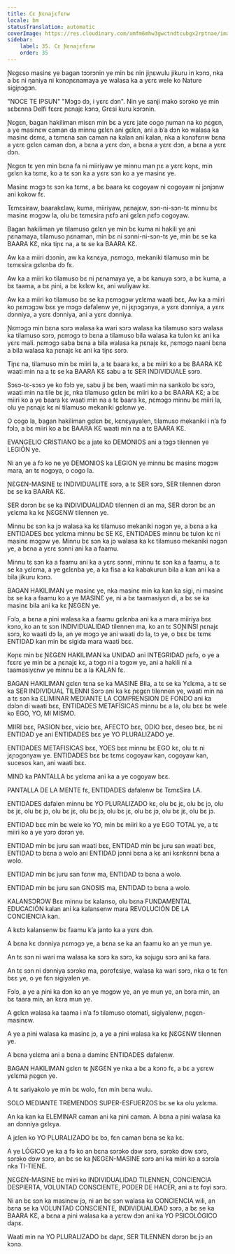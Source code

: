 ```yaml
---
title: Cɛ Ɲɛnajɛfɛnw
locale: bm
statusTranslation: automatic
coverImage: https://res.cloudinary.com/xmfm6mhw3gwctndtcubgx2rptnae/image/upload/v1740337243/small_cover_educacion_fundamental_a051170f1c.webp
sidebar:
    label: 35. Cɛ Ɲɛnajɛfɛnw
    order: 35
---
```

Ɲɛgɛso masinɛ ye bagan tɔɔrɔnin ye min bɛ nin jiɲɛwulu jikuru in kɔnɔ, nka a bɛ ni ŋaniya ni kɔnɔɲɛnamaya ye walasa ka a yɛrɛ wele ko Nature sigiɲɔgɔn.

"NOCE TE IPSUN" "Mɔgɔ dɔ, i yɛrɛ dɔn". Nin ye sanji mako sɔrɔko ye min sɛbɛnna Delfi fɛɛrɛ ɲɛnajɛ kɔnɔ, Grɛsi kuru kɔrɔnin.

Ɲɛgɛn, bagan hakiliman misɛn min bɛ a yɛrɛ jate cogo ɲuman na ko ɲɛgɛn, a ye masinɛw caman da minnu gɛlɛn ani gɛlɛn, ani a b’a dɔn ko walasa ka masinɛ dɛmɛ, a tɛmɛna san caman na kalan ani kalan, nka a kɔnɔfɛnw bɛna a yɛrɛ gɛlɛn caman dɔn, a bɛna a yɛrɛ dɔn, a bɛna a yɛrɛ dɔn, a bɛna a yɛrɛ dɔn.

Ɲɛgɛn tɛ yen min bɛna fa ni miiriyaw ye minnu man ɲɛ a yɛrɛ koɲɛ, min gɛlɛn ka tɛmɛ, ko a tɛ sɔn ka a yɛrɛ sɔn ko a ye masinɛ ye.

Masinɛ mɔgɔ tɛ sɔn ka tɛmɛ, a bɛ baara kɛ cogoyaw ni cogoyaw ni jɔnjɔnw ani kokow fɛ.

Tɛmɛsiraw, baarakɛlaw, kuma, miiriyaw, ɲɛnajɛw, sɔn-ni-sɔn-tɛ minnu bɛ masinɛ mɔgɔw la, olu bɛ tɛmɛsira ɲɛfɔ ani gɛlɛn ɲɛfɔ cogoyaw.

Bagan hakiliman ye tilamuso gɛlɛn ye min bɛ kuma ni hakili ye ani ɲɛnamaya, tilamuso ɲɛnaman, min bɛ ni sɔnni-ni-sɔn-tɛ ye, min bɛ se ka BAARA KƐ, nka tiɲɛ na, a tɛ se ka BAARA KƐ.

Aw ka a miiri dɔɔnin, aw ka kɛnɛya, ɲɛmɔgɔ, mekaniki tilamuso min bɛ tɛmɛsira gɛlɛnba dɔ fɛ.

Aw ka a miiri ko tilamuso bɛ ni ɲɛnamaya ye, a bɛ kanuya sɔrɔ, a bɛ kuma, a bɛ taama, a bɛ ɲini, a bɛ kɛlɛw kɛ, ani wuliyaw kɛ.

Aw ka a miiri ko tilamuso bɛ se ka ɲɛmɔgɔw yɛlɛma waati bɛɛ, Aw ka a miiri ko ɲɛmɔgɔw bɛɛ ye mɔgɔ dafalenw ye, ni jɛɲɔgɔnya, a yɛrɛ dɔnniya, a yɛrɛ dɔnniya, a yɛrɛ dɔnniya, ani a yɛrɛ dɔnniya.

Ɲɛmɔgɔ min bɛna sɔrɔ walasa ka wari sɔrɔ walasa ka tilamuso sɔrɔ walasa ka tilamuso sɔrɔ, ɲɛmɔgɔ tɔ bɛna a tilamuso bila walasa ka tulon kɛ ani ka yɛrɛ mali. ɲɛmɔgɔ saba bɛna a bila walasa ka ɲɛnajɛ kɛ, ɲɛmɔgɔ naani bɛna a bila walasa ka ɲɛnajɛ kɛ ani ka tiɲɛ sɔrɔ.

Tiɲɛ na, tilamuso min bɛ miiri la, a tɛ baara kɛ, a bɛ miiri ko a bɛ BAARA KƐ waati min na a tɛ se ka BAARA KƐ sabu a tɛ SER INDIVIDUALE sɔrɔ.

Sɔsɔ-tɛ-sɔsɔ ye ko fɔlɔ ye, sabu ji bɛ ben, waati min na sankolo bɛ sɔrɔ, waati min na tile bɛ jɛ, nka tilamuso gɛlɛn bɛ miiri ko a bɛ BAARA KƐ; a bɛ miiri ko a ye baara kɛ waati min na a tɛ baara kɛ, ɲɛmɔgɔ minnu bɛ miiri la, olu ye ɲɛnajɛ kɛ ni tilamuso mekaniki gɛlɛnw ye.

O cogo la, bagan hakiliman gɛlɛn bɛ, kɛnɛyayalen, tilamuso mekaniki i n’a fɔ fɔlɔ, a bɛ miiri ko a bɛ BAARA KƐ waati min na a tɛ BAARA KƐ.

EVANGELIO CRISTIANO bɛ a jate ko DEMONIOS ani a tɔgɔ tilennen ye LEGIÓN ye.

Ni an ye a fɔ ko ne ye DEMONIOS ka LEGION ye minnu bɛ masinɛ mɔgɔw mara, an tɛ nɔgɔya, o cogo la.

ƝƐGƐN-MASINE tɛ INDIVIDUALITE sɔrɔ, a tɛ SER sɔrɔ, SER tilennen dɔrɔn bɛ se ka BAARA KƐ.

SER dɔrɔn bɛ se ka INDIVIDUALIDAD tilennen di an ma, SER dɔrɔn bɛ an yɛlɛma ka kɛ ƝƐGƐNW tilennen ye.

Minnu bɛ sɔn ka jɔ walasa ka kɛ tilamuso mekaniki nɔgɔn ye, a bɛna a ka ENTIDADES bɛɛ yɛlɛma minnu bɛ SE KƐ, ENTIDADES minnu bɛ tulon kɛ ni masinɛ mɔgɔw ye. Minnu bɛ sɔn ka jɔ walasa ka kɛ tilamuso mekaniki nɔgɔn ye, a bɛna a yɛrɛ sɔnni ani ka a faamu.

Minnu tɛ sɔn ka a faamu ani ka a yɛrɛ sɔnni, minnu tɛ sɔn ka a faamu, a tɛ se ka yɛlɛma, a ye gɛlɛnba ye, a ka fisa a ka kabakurun bila a kan ani ka a bila jikuru kɔnɔ.

BAGAN HAKILIMAN ye masinɛ ye, nka masinɛ min ka kan ka sigi, ni masinɛ bɛ se ka a faamu ko a ye MASINƐ ye, ni a bɛ taamasiyɛn di, a bɛ se ka masinɛ bila ani ka kɛ ƝƐGƐN ye.

Fɔlɔ, a bɛna a ɲini walasa ka a faamu gɛlɛnba ani ka a mara miiriya bɛɛ kɔnɔ, ko an tɛ sɔn INDIVIDUALIDAD tilennen ma, ko an tɛ SOƝINSI ɲɛnajɛ sɔrɔ, ko waati dɔ la, an ye mɔgɔ ye ani waati dɔ la, tɔ ye, o bɛɛ bɛ tɛmɛ ENTIDAD kan min bɛ sigida mara waati bɛɛ.

Koɲɛ min bɛ ƝƐGƐN HAKILIMAN ka UNIDAD ani INTEGRIDAD ɲɛfɔ, o ye a fɛɛrɛ ye min bɛ a ɲɛnajɛ kɛ, a tɔgɔ ni a tɔgɔw ye, ani a hakili ni a taamasiyɛnw ye minnu bɛ a la KALAN fɛ.

BAGAN HAKILIMAN gɛlɛn tɛna se ka MASINE BIla, a tɛ se ka Yɛlɛma, a tɛ se ka SER INDIVIDUAL TILENNI Sɔrɔ ani ka kɛ ɲɛgɛn tilennen ye, waati min na a tɛ sɔn ka ƐLIMINAR MEDIANTE LA COMPRENSION DE FONDO ani ka dɔlɔn di waati bɛɛ, ENTIDADES METAFÍSICAS minnu bɛ a la, olu bɛɛ bɛ wele ko EGO, YO, MI MISMO.

MIIRI bɛɛ, PASION bɛɛ, vicio bɛɛ, AFECTO bɛɛ, ODIO bɛɛ, deseo bɛɛ, bɛ ni ENTIDAD ye ani ENTIDADES bɛɛ ye YO PLURALIZADO ye.

ENTIDADES METAFISICAS bɛɛ, YOES bɛɛ minnu bɛ EGO kɛ, olu tɛ ni jɛɲɔgɔnyaw ye. ENTIDADES bɛɛ bɛ tɛmɛ cogoyaw kan, cogoyaw kan, sucesos kan, ani waati bɛɛ.

MIND ka PANTALLA bɛ yɛlɛma ani ka a ye cogoyaw bɛɛ.

PANTALLA DE LA MENTE fɛ, ENTIDADES dafalenw bɛ TɛmɛSira LA.

ENTIDADES dafalen minnu bɛ YO PLURALIZADO kɛ, olu bɛ jɛ, olu bɛ jɔ, olu bɛ jɛ, olu bɛ jɔ, olu bɛ jɛ, olu bɛ jɔ, olu bɛ jɛ, olu bɛ jɔ, olu bɛ jɛ, olu bɛ jɔ.

ENTIDAD bɛɛ min bɛ wele ko YO, min bɛ miiri ko a ye EGO TOTAL ye, a tɛ miiri ko a ye yɔrɔ dɔrɔn ye.

ENTIDAD min bɛ juru san waati bɛɛ, ENTIDAD min bɛ juru san waati bɛɛ, ENTIDAD tɔ bɛna a wolo ani ENTIDAD jɔnni bɛna a kɛ ani kɛnkɛnni bɛna a wolo.

ENTIDAD min bɛ juru san fɛnw ma, ENTIDAD tɔ bɛna a wolo.

ENTIDAD min bɛ juru san GNOSIS ma, ENTIDAD tɔ bɛna a wolo.

KALANSƆRƆW Bɛɛ minnu bɛ kalanso, olu bɛna FUNDAMENTAL EDUCACIÓN kalan ani ka kalansenw mara REVOLUCIÓN DE LA CONCIENCIA kan.

A kɛtɔ kalansenw bɛ faamu k’a janto ka a yɛrɛ dɔn.

A bɛna kɛ dɔnniya ɲɛmɔgɔ ye, a bɛna se ka an faamu ko an ye mun ye.

An tɛ sɔn ni wari ma walasa ka sɔrɔ ka sɔrɔ, ka sojugu sɔrɔ ani ka fara.

An tɛ sɔn ni dɔnniya sɔrɔko ma, porofɛsiye, walasa ka wari sɔrɔ, nka o tɛ fɛn bɛɛ ye, o ye fɛn sigiyalen ye.

Fɔlɔ, a ye a ɲini ka dɔn ko an ye mɔgɔw ye, an ye mun ye, an bɔra min, an bɛ taara min, an kɛra mun ye.

A gɛlɛn walasa ka taama i n’a fɔ tilamuso otomati, sigiyalenw, ɲɛgɛn-masinɛw.

A ye a ɲini walasa ka masinɛ jɔ, a ye a ɲini walasa ka kɛ ƝƐGƐNW tilennen ye.

A bɛna yɛlɛma ani a bɛna a daminɛ ENTIDADES dafalenw.

BAGAN HAKILIMAN gɛlɛn tɛ ƝƐGƐN ye nka a bɛ a kɔnɔ fɛ, a bɛ a yɛrɛw yɛlɛma ɲɛgɛn ye.

A tɛ sariyakolo ye min bɛ wolo, fɛn min bɛna wulu.

SOLO MEDIANTE TREMENDOS SUPER-ESFUERZOS bɛ se ka olu yɛlɛma.

An ka kan ka ELEMINAR caman ani ka ɲini caman. A bɛna a ɲini walasa ka an dɔnniya gɛlɛya.

A jɛlen ko YO PLURALIZADO bɛ bɔ, fɛn caman bɛna se ka kɛ.

A ye LÓGICO ye ka a fɔ ko an bɛna sɔrɔko dɔw sɔrɔ, sɔrɔko dɔw sɔrɔ, sɔrɔko dɔw sɔrɔ, an bɛ se ka ƝƐGƐN-MASINE sɔrɔ ani ka miiri ko a sɔrɔla nka TI-TIENE.

ƝƐGƐN-MASINE bɛ miiri ko INDIVIDUALIDAD TILENNEN, CONCIENCIA DESPIERTA, VOLUNTAD CONSCIENTE, PODER DE HACER, ani a tɛ foyi sɔrɔ.

Ni an bɛ sɔn ka masinɛw jɔ, ni an bɛ sɔn walasa ka CONCIENCIA wili, an bɛna se ka VOLUNTAD CONSCIENTE, INDIVIDUALIDAD sɔrɔ, a bɛ se ka BAARA KƐ, a bɛna a ɲini walasa ka a yɛrɛw dɔn ani ka YO PSICOLÓGICO daɲɛ.

Waati min na YO PLURALIZADO bɛ daɲɛ, SER TILENNEN dɔrɔn bɛ jɔ an kɔnɔ.

